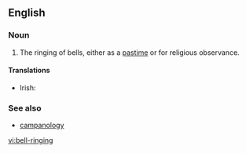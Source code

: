 ==English==

===Noun===
{{en-noun|head=[[bell]]-[[ringing]]|-}}

# The ringing of bells, either as a [[pastime]] or for religious observance.

====Translations====
{{trans-top|the ringing of bells}}
* Irish: {{t-|ga|clogaireacht|f}}
{{trans-mid}}
{{trans-bottom}}

===See also===
* [[campanology]]

[[vi:bell-ringing]]